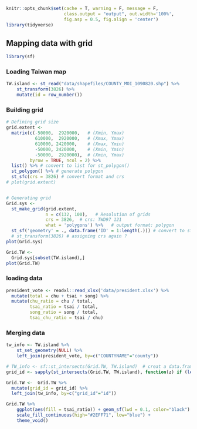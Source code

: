 ```r
knitr::opts_chunk$set(cache = T, warning = F, message = F, 
                      class.output = "output", out.width='100%', 
                      fig.asp = 0.5, fig.align = 'center')
library(tidyverse)
```

## Mapping data with grid

```r
library(sf)
```

### Loading Taiwan map

```r
TW.island <- st_read("data/shapefiles/COUNTY_MOI_1090820.shp") %>%
    st_transform(3826) %>%
    mutate(id = row_number())
```

### Building grid

```r

# Defining grid size
grid.extent <- 
  matrix(c(-50000,  2920000,   # (Xmin, Ymax)
           610000,  2920000,   # (Xmax, Ymax)
           610000, 2420000,    # (Xmax, Ymin)
           -50000, 2420000,    # (Xmin, Ymin)
           -50000,  2920000),  # (Xmin, Ymax) 
         byrow = TRUE, ncol = 2) %>%
  list() %>% # convert to list for st_polygon()
  st_polygon() %>% # generate polygon
  st_sfc(crs = 3826) # convert format and crs
# plot(grid.extent)


# Generating grid
Grid.sys <- 
  st_make_grid(grid.extent,
               n = c(132, 100),   # Resolution of grids
               crs = 3826,  # crs: TWD97 121
               what = 'polygons') %>%   # output format: polygon
  st_sf('geometry' = ., data.frame('ID' = 1:length(.))) # convert to sf with id
  # st_transform(3826) # assigning crs again ? 
plot(Grid.sys)
```

```r
Grid.TW <- 
  Grid.sys[subset(TW.island),]
plot(Grid.TW)
```

### loading data

```r
president_vote <- readxl::read_xlsx('data/president.xlsx') %>% 
  mutate(total = chu + tsai + song) %>% 
  mutate(chu_ratio = chu / total,
         tsai_ratio = tsai / total,
         song_ratio = song / total,
         tsai_chu_ratio = tsai / chu)
```

### Merging data

```r
tw_info <- TW.island %>% 
    st_set_geometry(NULL) %>%
    left_join(president_vote, by=c("COUNTYNAME"="county"))

```

```r
# TW_info <- sf::st_intersects(Grid.TW, TW.island)  # creat a data.frame of IDs in IBA for 1km grid
grid_id <- sapply(st_intersects(Grid.TW, TW.island), function(z) if (length(z)==0) NA_integer_ else z[1])

Grid.TW <-  Grid.TW %>%
  mutate(grid_id = grid_id) %>%
  left_join(tw_info, by=c("grid_id"="id"))
```

```r
Grid.TW %>%
    ggplot(aes(fill = tsai_ratio)) + geom_sf(lwd = 0.1, color="black") + 
    scale_fill_continuous(high="#2EFF71", low="blue") + 
    theme_void()
    
```
